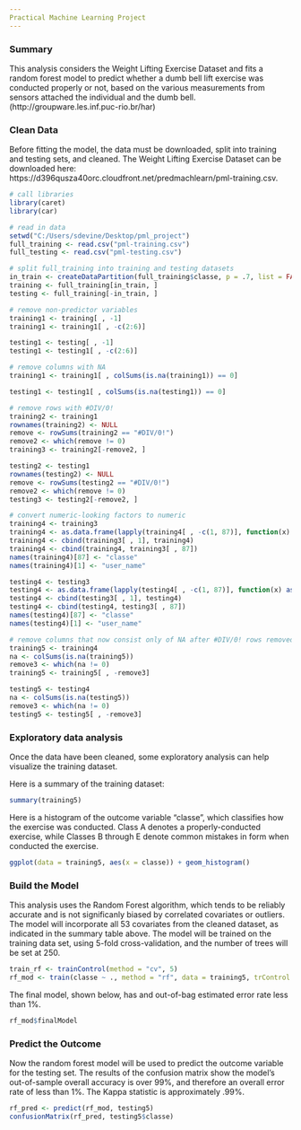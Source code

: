 ```yaml
---
Practical Machine Learning Project
---
```


### Summary
This analysis considers the Weight Lifting Exercise Dataset and fits a random forest model to predict whether a dumb bell lift exercise was conducted properly or not, based on the various measurements from sensors attached the individual and the dumb bell. (http://groupware.les.inf.puc-rio.br/har)

### Clean Data
Before fitting the model, the data must be downloaded, split into training and testing sets, and cleaned.  The Weight Lifting Exercise Dataset can be downloaded here: https://d396qusza40orc.cloudfront.net/predmachlearn/pml-training.csv.

```r
# call libraries
library(caret)
library(car)

# read in data
setwd("C:/Users/sdevine/Desktop/pml_project")
full_training <- read.csv("pml-training.csv")
full_testing <- read.csv("pml-testing.csv")

# split full_training into training and testing datasets
in_train <- createDataPartition(full_training$classe, p = .7, list = FALSE)
training <- full_training[in_train, ]
testing <- full_training[-in_train, ]

# remove non-predictor variables
training1 <- training[ , -1]
training1 <- training1[ , -c(2:6)]

testing1 <- testing[ , -1]
testing1 <- testing1[ , -c(2:6)]

# remove columns with NA
training1 <- training1[ , colSums(is.na(training1)) == 0]

testing1 <- testing1[ , colSums(is.na(testing1)) == 0]

# remove rows with #DIV/0!
training2 <- training1
rownames(training2) <- NULL
remove <- rowSums(training2 == "#DIV/0!")
remove2 <- which(remove != 0)
training3 <- training2[-remove2, ]

testing2 <- testing1
rownames(testing2) <- NULL
remove <- rowSums(testing2 == "#DIV/0!")
remove2 <- which(remove != 0)
testing3 <- testing2[-remove2, ]

# convert numeric-looking factors to numeric
training4 <- training3
training4 <- as.data.frame(lapply(training4[ , -c(1, 87)], function(x) as.numeric(as.character(x))))
training4 <- cbind(training3[ , 1], training4)
training4 <- cbind(training4, training3[ , 87])
names(training4)[87] <- "classe"
names(training4)[1] <- "user_name"

testing4 <- testing3
testing4 <- as.data.frame(lapply(testing4[ , -c(1, 87)], function(x) as.numeric(as.character(x))))
testing4 <- cbind(testing3[ , 1], testing4)
testing4 <- cbind(testing4, testing3[ , 87])
names(testing4)[87] <- "classe"
names(testing4)[1] <- "user_name"

# remove columns that now consist only of NA after #DIV/0! rows removed
training5 <- training4
na <- colSums(is.na(training5))
remove3 <- which(na != 0)
training5 <- training5[ , -remove3]

testing5 <- testing4
na <- colSums(is.na(testing5))
remove3 <- which(na != 0)
testing5 <- testing5[ , -remove3]
```

### Exploratory data analysis
Once the data have been cleaned, some exploratory analysis can help visualize the training dataset.

Here is a summary of the training dataset:
```r
summary(training5)
```

Here is a histogram of the outcome variable "classe", which classifies how the exercise was conducted.  Class A denotes a properly-conducted exercise, while Classes B through E denote common mistakes in form when conducted the exercise.
```r
ggplot(data = training5, aes(x = classe)) + geom_histogram()

```

### Build the Model
This analysis uses the Random Forest algorithm, which tends to be reliably accurate and is not significanly biased by correlated covariates or outliers.  The model will incorporate all 53 covariates from the cleaned dataset, as indicated in the summary table above.  The model will be trained on the training data set, using 5-fold cross-validation, and the number of trees will be set at 250.
```r
train_rf <- trainControl(method = "cv", 5)
rf_mod <- train(classe ~ ., method = "rf", data = training5, trControl = train_rf, ntree = 250)
```
The final model, shown below, has and out-of-bag estimated error rate less than 1%.
```r
rf_mod$finalModel
```

### Predict the Outcome
Now the random forest model will be used to predict the outcome variable for the testing set.  The results of the confusion matrix show the model's out-of-sample overall accuracy is over 99%, and therefore an overall error rate of less than 1%.  The Kappa statistic is approximately .99%.
```r
rf_pred <- predict(rf_mod, testing5)
confusionMatrix(rf_pred, testing5$classe)
```



